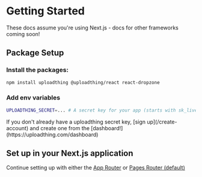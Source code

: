 
# Getting Started

These docs assume you're using Next.js - docs for other frameworks coming
soon!

## Package Setup

<Steps>

### Install the packages:

```bash copy
npm install uploadthing @uploadthing/react react-dropzone
```

### Add env variables

```bash copy
UPLOADTHING_SECRET=... # A secret key for your app (starts with sk_live_)
```

<Callout type="warning">
  If you don't already have a uploadthing secret key, [sign up](/create-account) and create one from
  the [dashboard!](https://uploadthing.com/dashboard)
</Callout>
</Steps>

## Set up in your Next.js application

Continue setting up with either the [App Router](/nextjs/appdir) or [Pages Router (default)](/nextjs/pagedir)
